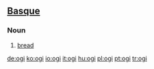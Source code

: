 ==[[Basque]]==

===Noun===
{{infl|eu|noun}}

# [[bread]]

[[de:ogi]]
[[ko:ogi]]
[[io:ogi]]
[[it:ogi]]
[[hu:ogi]]
[[pl:ogi]]
[[pt:ogi]]
[[tr:ogi]]